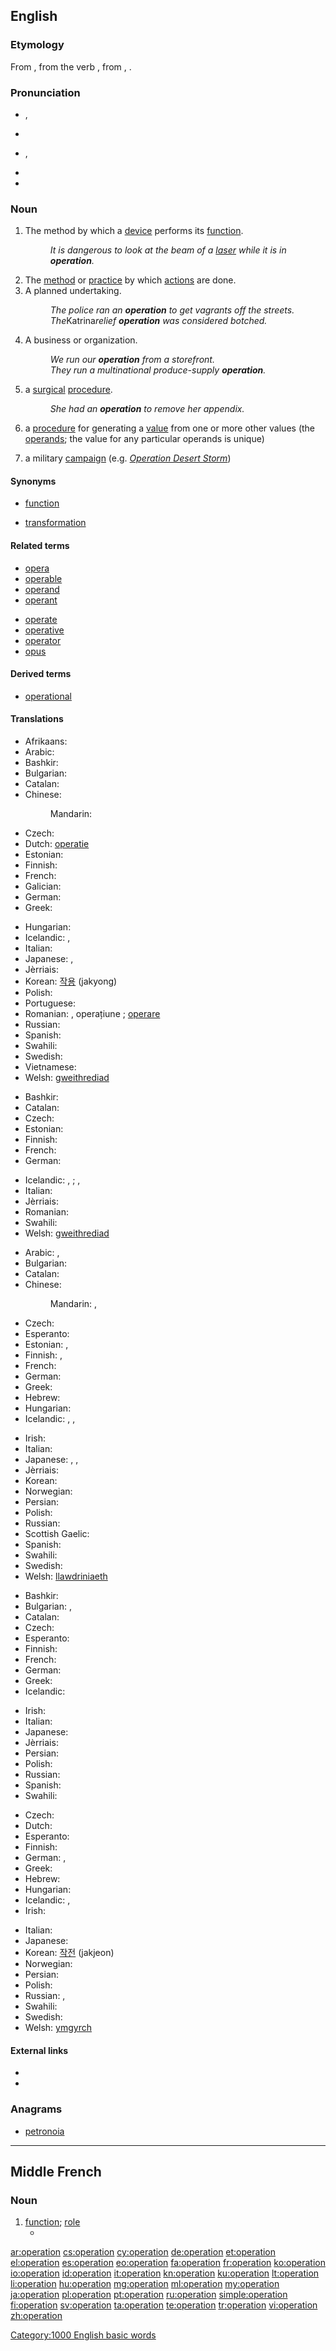 {{also|Operation|opération}}
==English==
{{wikipedia}}

===Etymology===
From {{etyl|la|en}} {{term|operatio|operātiō|lang=la}}, from the verb {{term|operor||I work|lang=la}}, from {{term|opus|lang=la}}, {{term|operis||work|lang=la}}.

===Pronunciation===
* {{a|RP}} {{IPA|/ˌɒpəˈɹeɪʃən/|/ˌɒpə(ɹ)ˈeɪʃən/}}, {{X-SAMPA|/%Qp@"reIS@n/|/%Qp@(r)"eIS@n/}}
* {{rhymes|eɪʃən}}
* {{a|GenAm}} {{IPA|/ˌɑːpəˈɹeɪʃən/}}, {{X-SAMPA|/%A:p@"reIS@n/}}
* {{audio|en-us-operation.ogg|Audio (US)}}
* {{rhymes|eɪʃən}}

===Noun===
{{en-noun}}

# The method by which a [[device]] performs its [[function]].
#: ''It is dangerous to look at the beam of a [[laser]] while it is in '''operation'''.''
# The [[method]] or [[practice]] by which [[actions]] are done.
# A planned undertaking.
#: ''The police ran an '''operation''' to get vagrants off the streets.''
#: ''The ''Katrina'' relief '''operation''' was considered botched.''
# A business or organization.
#: ''We run our '''operation''' from a storefront.''
#: ''They run a multinational produce-supply '''operation'''.''
# {{medicine}} a [[surgical]] [[procedure]].
#: ''She had an '''operation''' to remove her appendix.''
# {{mathematics}} a [[procedure]] for generating a [[value]] from one or more other values (the [[operand]]s; the value for any particular operands is unique)
# {{military}} a military [[campaign]] (e.g. ''[[w:Operation Desert Storm|Operation Desert Storm]]'')

====Synonyms====
* {{sense|mathematics}} [[function]]
* {{sense|mathematics}} [[transformation]]

====Related terms====
{{rel-top|terms related to ''operation (noun)''}}
* [[opera]]
* [[operable]]
* [[operand]]
* [[operant]]
{{rel-mid}}
* [[operate]]
* [[operative]]
* [[operator]]
* [[opus]]
{{rel-bottom}}

====Derived terms====
* [[operational]]

====Translations====
{{trans-top|method by which a device performs its function}}
* Afrikaans: {{t-|af|operasie}}
* Arabic: {{Arab|[[عملية]]}} {{IPAchar|(ʕamalīya)}} {{f}}
* Bashkir: {{tø|ba|ғәмәл|tr=ğämäl}}
* Bulgarian: {{t+|bg|действие|n}}
* Catalan: {{t-|ca|operació|f}}
* Chinese:
*: Mandarin: {{t|cmn|运营|tr=yùnyíng|sc=Hani}}
* Czech: {{t+|cs|provoz|m}}
* Dutch: [[operatie]] {{f}}
* Estonian: {{t-|et|toiming}}
* Finnish: {{t+|fi|toiminta}}
* French: {{t+|fr|opération|f}}
* Galician: {{t+|gl|operación}}
* German: {{t+|de|Betrieb|m}}
* Greek: {{t+|el|λειτουργία|f|tr=leitourgía}}
{{trans-mid}}
* Hungarian: {{t+|hu|működés}}
* Icelandic: {{t+|is|starf|n}}, {{t-|is|vinnsla|f}}
* Italian: {{t+|it|operazione|f}}
* Japanese: {{t+|ja|作業|tr=さぎょう, sagyō}}, {{t+|ja|操作|tr=[[そうさ]], sōsa}}
* Jèrriais: {{tø|roa-jer|opéthâtion|f}}
* Korean: [[작용]] (jakyong)
* Polish: {{t+|pl|działanie|n}}
* Portuguese: {{t+|pt|operação|f}}
* Romanian: {{t+|ro|operație|f}}, operațiune {{f}}; [[operare]] {{f}}
* Russian: {{t+|ru|операция|f|tr=operácija}}
* Spanish: {{t+|es|operación|f}}
* Swahili: {{t+|sw|operesheni}}
* Swedish: {{t+|sv|operation|c}}
* Vietnamese: {{t+|vi|hoạt động}}
* Welsh: [[gweithrediad]] {{m}}
{{trans-bottom}}

{{trans-top|method or practice by which actions are done}}
* Bashkir: {{tø|ba|ғәмәл|tr=ğämäl}}
* Catalan: {{t-|ca|operació|f}}
* Czech: {{t+|cs|postup}}
* Estonian: {{t-|et|toiming}}
* Finnish: {{t+|fi|toiminta}}
* French: {{t+|fr|opération|f}}
* German: {{t+|de|Betrieb|m}}
{{trans-mid}}
* Icelandic: {{t-|is|starfsemi|f}}, {{t-|is|starfræksla|f}}; {{t-|is|rekstur|m}}, {{t+|is|framkvæmd|f}}
* Italian: {{t+|it|operazione|f}}
* Jèrriais: {{tø|roa-jer|opéthâtion|f}}
* Romanian: {{t+|ro|operație|f}}
* Swahili: {{t+|sw|operesheni}}
* Welsh: [[gweithrediad]] {{m}}
{{trans-bottom}}

{{trans-top|surgical procedure}}
* Arabic: {{t-|ar|عملية جراحية|f|tr=3amalíyya jiraaHíyya}},  {{t-|ar|جراحة|f|tr=jiraaHa}}
* Bulgarian: {{t+|bg|операция|f}}
* Catalan: {{t-|ca|operació|f}}
* Chinese:
*: Mandarin: {{t-|cmn|手術|sc=Hani}},  {{t-|cmn|手术|tr=shǒushù|sc=Hani}}
* Czech: {{t-|cs|operace|f}}
* Esperanto: {{t-|eo|operacio}}
* Estonian: {{t-|et|lõikus}}, {{t-|et|operatsioon}}
* Finnish: {{t+|fi|leikkaus}}, {{t-|fi|operaatio}}
* French: {{t+|fr|opération|f}}
* German: {{t+|de|Operation|f}}
* Greek: {{t+|el|εγχείρηση|f|tr=encheírisi}}
* Hebrew: {{t+|he|נתוח|m}}
* Hungarian: {{t+|hu|operáció}}
* Icelandic: {{t-|is|aðgerð|f}}, {{t-|is|uppskurður|m}}, {{t-|is|skurðaðgerð|f}}
{{trans-mid}}
* Irish: {{t-|ga|obráid|f}}
* Italian: {{t+|it|operazione|f}}
* Japanese: {{t+|ja|手術|tr=[[しゅじゅつ]], shujutsu}}, {{t+|ja|オペレーション|tr=operēshon|sc=Jpan}}, {{t-|ja|オペ|tr=ope|sc=Jpan}}
* Jèrriais: {{tø|roa-jer|opéthâtion|f}}
* Korean: {{t+|ko|수술|tr=susul|sc=Hang}}
* Norwegian: {{t-|no|operasjon|m}}
* Persian: {{t+|fa|جراحی|sc=fa-Arab}}
* Polish: {{t+|pl|operacja|f}}
* Russian: {{t+|ru|операция|f|tr=operácija}}
* Scottish Gaelic: {{t-|gd|opairèisean|m}}
* Spanish: {{t+|es|operación|f}}
* Swahili: {{t+|sw|operesheni}}
* Swedish: {{t+|sv|operation|c}}
* Welsh: [[llawdriniaeth]] {{f}}
{{trans-bottom}}

{{trans-top|procedure for generating a value from one or more other values}}
* Bashkir: {{tø|ba|ғәмәл|tr=ğämäl}}
* Bulgarian: {{t+|bg|операция|f}}, {{t+|bg|действие|n}}
* Catalan: {{t-|ca|operació|f}}
* Czech: {{t+|cs|postup}}
* Esperanto: {{t-|eo|operacio}}
* Finnish: {{t-|fi|operaatio}}
* French: {{t+|fr|opération|f}}
* German: {{t+|de|Operation|f}}
* Greek: {{t+|el|πράξη|f|tr=práxi}}
* Icelandic: {{t-|is|aðgerð|f}}
{{trans-mid}}
* Irish: {{t-|ga|oibríocht|f}}
* Italian: {{t+|it|operazione|f}}
* Japanese: {{t+|ja|演算|tr=[[えんざん]], enzan}}
* Jèrriais: {{tø|roa-jer|opéthâtion|f}}
* Persian: {{t+|fa|عمل}}
* Polish: {{t+|pl|operacja|f}}
* Russian: {{t+|ru|действие|n|tr=déjstvije}}
* Spanish: {{t+|es|operación|m}}
* Swahili: {{t+|sw|operesheni}}
{{trans-bottom}}

{{trans-top|military campaign}}
* Czech: {{t-|cs|operace|f}}
* Dutch: {{t+|nl|operatie|f}}
* Esperanto: {{t-|eo|operaco}}
* Finnish: {{t-|fi|operaatio}}
* German: {{t+|de|Operation|f}}, {{t+|de|Unternehmen|n}}
* Greek: {{t+|el|επιχείρηση|f|tr=epicheírisi}}
* Hebrew: {{t+|he|מבצע|m}}
* Hungarian: {{t+|hu|hadművelet}}
* Icelandic: {{t-|is|aðgerð|f}}, {{t-|is|hernaðaraðgerð|f}}
* Irish: {{t-|ga|oibríocht|f}}
{{trans-mid}}
* Italian: {{t+|it|operazione|f}}
* Japanese: {{t+|ja|作戦|tr=[[さくせん]], sakusen}}
* Korean: [[작전]] (jakjeon)
* Norwegian: {{t-|no|operasjon|m}}
* Persian: {{t+|fa|عملیات|sc=fa-Arab}}
* Polish: {{t+|pl|operacja|f}}
* Russian: {{t+|ru|действие|n|tr=déjstvije}}, {{t+|ru|операция|f|sc=Cyrl}}
* Swahili: {{t+|sw|operesheni}}
* Swedish: {{t+|sv|operation|c}}
* Welsh: [[ymgyrch]]
{{trans-bottom}}

====External links====
* {{R:Webster 1913}}
* {{R:Century 1911}}

===Anagrams===
* [[petronoia#English|petronoia]]

[[Category:1000 English basic words]]

----

==Middle French==

===Noun===
{{frm-noun|f}}

# [[function]]; [[role]]
#* {{quote-book|year=1595|title=[[:s:fr:Essais/édition de Bordeaux, 1595|Essais]]|author=[[w:Michel de Montaigne|Michel de Montaigne]]|passage=C'est tesmoignage de crudité et indigestion que de regorger la viande comme on l'a avallée. L'estomac n'a pas faict son '''operation''', s'il n'a faict changer la façon et la forme a ce qu'on luy avoit donné à cuire.|translation=It's testament of rawness<!--cannot think of a better term here, User:Mglovesfun--> and indigestion when one regurgitates meat in the same state as one swallowed it. The stomach hasn't done its function if it hasn't change the shape and the form of what one has given it to cook.}}

[[ar:operation]]
[[cs:operation]]
[[cy:operation]]
[[de:operation]]
[[et:operation]]
[[el:operation]]
[[es:operation]]
[[eo:operation]]
[[fa:operation]]
[[fr:operation]]
[[ko:operation]]
[[io:operation]]
[[id:operation]]
[[it:operation]]
[[kn:operation]]
[[ku:operation]]
[[lt:operation]]
[[li:operation]]
[[hu:operation]]
[[mg:operation]]
[[ml:operation]]
[[my:operation]]
[[ja:operation]]
[[pl:operation]]
[[pt:operation]]
[[ru:operation]]
[[simple:operation]]
[[fi:operation]]
[[sv:operation]]
[[ta:operation]]
[[te:operation]]
[[tr:operation]]
[[vi:operation]]
[[zh:operation]]